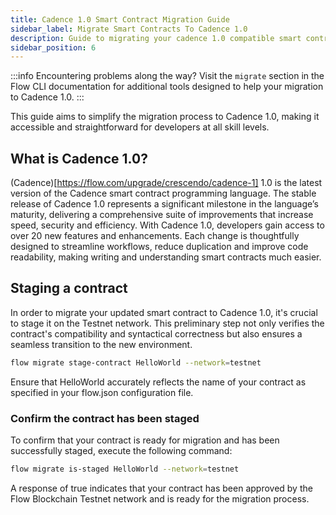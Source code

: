 ```yaml
---
title: Cadence 1.0 Smart Contract Migration Guide
sidebar_label: Migrate Smart Contracts To Cadence 1.0
description: Guide to migrating your cadence 1.0 compatible smart contracts
sidebar_position: 6
---
```


:::info
Encountering problems along the way? Visit the `migrate` section in the Flow CLI documentation for additional tools designed to help your migration to Cadence 1.0.
:::

This guide aims to simplify the migration process to Cadence 1.0, making it accessible and straightforward for developers at all skill levels.

## What is Cadence 1.0?

(Cadence)[https://flow.com/upgrade/crescendo/cadence-1] 1.0 is the latest version of the Cadence smart contract programming language. The stable release of Cadence 1.0 represents a significant milestone in the language’s maturity, delivering a comprehensive suite of improvements that increase speed, security and efficiency. With Cadence 1.0, developers gain access to over 20 new features and enhancements. Each change is thoughtfully designed to streamline workflows, reduce duplication and improve code readability, making writing and understanding smart contracts much easier.

## Staging a contract

In order to migrate your updated smart contract to Cadence 1.0, it's crucial to stage it on the Testnet network. This preliminary step not only verifies the contract's compatibility and syntactical correctness but also ensures a seamless transition to the new environment.

```bash
flow migrate stage-contract HelloWorld --network=testnet
```

Ensure that HelloWorld accurately reflects the name of your contract as specified in your flow.json configuration file.

### Confirm the contract has been staged

To confirm that your contract is ready for migration and has been successfully staged, execute the following command:

```bash
flow migrate is-staged HelloWorld --network=testnet
```

A response of true indicates that your contract has been approved by the Flow Blockchain Testnet network and is ready for the migration process.
